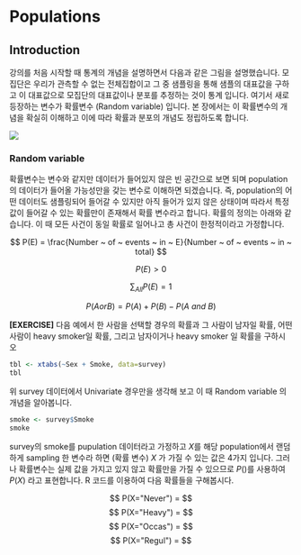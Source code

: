 
# Populations

## Introduction

강의를 처음 시작할 때 통계의 개념을 설명하면서 다음과 같은 그림을 설명했습니다. 모집단은 우리가 관측할 수 없는 전체집합이고 그 중 샘플링을 통해 샘플의 대표값을 구하고 이 대표값으로 모집단의 대표값이나 분포를 추정하는 것이 통계 입니다. 여기서 새로 등장하는 변수가 확률변수 (Random variable)  입니다. 본 장에서는 이 확률변수의 개념을 확실히 이해하고 이에 따라 확률과 분포의 개념도 정립하도록 합니다. 


![](images/06/01.PNG)


### Random variable

확률변수는 변수와 같지만 데이터가 들어있지 않은 빈 공간으로 보면 되며 population의 데이터가 들어올 가능성만을 갖는 변수로 이해하면 되겠습니다. 즉, population의 어떤 데이터도 샘플링되어 들어갈 수 있지만 아직 들어가 있지 않은 상태이며 따라서 특정 값이 들어갈 수 있는 확률만이 존재해서 확률 변수라고 합니다. 확률의 정의는 아래와 같습니다.  이 때 모든 사건이 동일 확률로 일어나고 총 사건이 한정적이라고 가정합니다.  

$$ P(E) = \frac{Number ~ of ~ events ~ in ~ E}{Number ~ of ~ events ~ in ~ total} $$  


$$ P(E) > 0 $$  

$$ \sum_{All} P(E) = 1$$  

$$ P(A or B) = P(A) + P(B) - P(A ~ and ~ B) $$  



**[EXERCISE]** 다음 예에서 한 사람을 선택할 경우의 확률과 그 사람이 남자일 확률, 어떤 사람이 heavy smoker일 확률, 그리고 남자이거나 heavy smoker 일 확률을 구하시오 

```r
tbl <- xtabs(~Sex + Smoke, data=survey)
tbl
```


위 survey 데이터에서 Univariate 경우만을 생각해 보고 이 때 Random variable 의 개념을 알아봅니다. 


```r
smoke <- survey$Smoke
smoke
```

survey의 smoke를 pupulation 데이터라고 가정하고 $X$를 해당 population에서 랜덤하게 sampling 한 변수라 하면 (확률 변수) $X$ 가 가질 수 있는 값은 4가지 입니다. 그러나 확률변수는 실제 값을 가지고 있지 않고 확률만을 가질 수 있으므로 $P()$를 사용하여 $P(X)$ 라고 표현합니다. R 코드를 이용하여 다음 확률들을 구해봅시다. 

$$ P(X="Never") = $$
$$ P(X="Heavy") = $$
$$ P(X="Occas") = $$
$$ P(X="Regul") = $$





